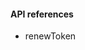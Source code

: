 <PlatformWrapper platform="unity">

#### API references

-   <Link target="_blank" to="{{global.API_REF_UNITY_ROOT_VOICE_SDK}}/class_irtcengine.html#api_renewtoken">renewToken</Link>

</PlatformWrapper>